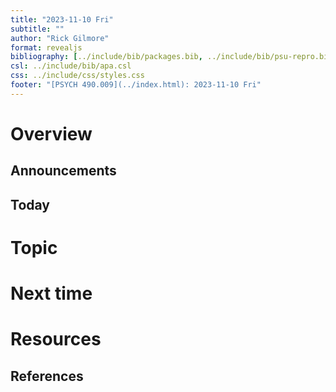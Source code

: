 ```yaml
---
title: "2023-11-10 Fri"
subtitle: ""
author: "Rick Gilmore"
format: revealjs
bibliography: [../include/bib/packages.bib, ../include/bib/psu-repro.bib]
csl: ../include/bib/apa.csl
css: ../include/css/styles.css
footer: "[PSYCH 490.009](../index.html): 2023-11-10 Fri"
---
```


# Overview

## Announcements

## Today

# Topic

# Next time

# Resources

## References